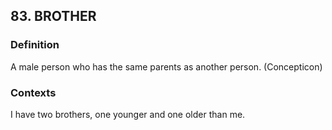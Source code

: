 ## 83. BROTHER
### Definition
A male person who has the same parents as another person. (Concepticon)

### Contexts
I have two brothers, one younger and one older than me.


